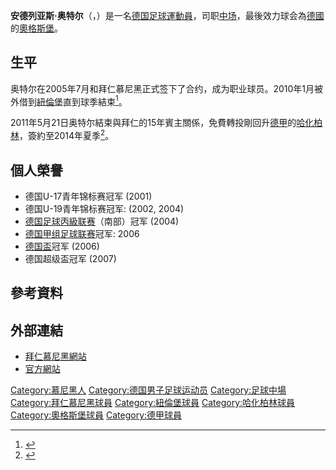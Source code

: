 {{noteTA|G1=足球|G2=德甲
|T=zh-hans:安德烈亚斯·奥特尔;zh-hk:安特烈斯·奧圖;zh-tw:安德列亞斯·奧特爾;
|1=zh-hans:安德烈亚斯·奥特尔;zh-hk:安特烈斯·奧圖;zh-tw:安德列亞斯·奧特爾;
|2=zh-hans:奥特尔;zh-hk:奧圖;zh-tw:奧特爾;
}}
{{Football player infobox
| playername = 安特烈斯·奧圖<br />A''ndreas Ottl''
| fullname = Andreas Ottl
| image=[[File:Andreas_Ottl.jpg|200px]]
| height = {{height|m=1.85}}
| nickname = Andy
| dateofbirth = {{birth date and age|1985|3|1}}
| cityofbirth = [[慕尼黑|慕尼黑]]
| countryofbirth = {{BRD}}
| currentclub = 
| clubnumber = 
| position = [[防守中場|防守中場]]
| years = 2003-2007 <br /> 2005-2011 <br /> 2010 <br/>2011-2012<br/>2012-2014
| clubs = [[拜仁慕尼黑二隊|拜仁慕尼黑二隊]] <br /> [[拜仁慕尼黑|拜仁慕尼黑]] <br />→ [[纽伦堡足球俱乐部|紐倫堡]]<br />[[柏林赫塔足球俱乐部|-{zh-hans:柏林赫塔; zh-hk:柏林哈化;}-]]<br>[[奧格斯堡足球俱乐部|奧格斯堡]]
| caps(goals) = 78 {{0}}(9) <br /> 92 {{0}}(5) <br /> 17 {{0}}(1) <br />26{{0}}(0)<br />13{{0}}(0)
| nationalyears = 2004-2005<br />2006
| nationalteam = [[德國U20|德國U20]] <br> [[德國U21|德國U21]]
| nationalcaps(goals) = 11 {{0}}(2)<br> {{0}}4 {{0}}(0)
| pcupdate = 2017年7月30日 (六) 15:32 (UTC)
| ntupdate = 2011年7月30日 (六) 15:32 (UTC)
}}
'''安德列亚斯·奥特尔'''（{{lang-de|'''Andreas Ottl'''}}，{{bd|1985年|3月1日|catidx=Ottl, Andreas}}）是一名[[德国|德国]][[足球|足球]][[運動員|運動員]]，司职[[中场|中场]]，最後效力球会為[[德國|德國]]的[[奧格斯堡足球俱乐部|奧格斯堡]]。

== 生平 ==
奥特尔在2005年7月和拜仁慕尼黑正式签下了合约，成为职业球员。2010年1月被外借到[[纽伦堡足球俱乐部|紐倫堡]]直到球季結束<ref>{{cite news |language=zh-hans |url=http://www.dfo.cn/dfo/show.asp?id=9988 |title=拜仁支援同州对手 出租布雷诺与奥特尔 |publisher=德国足球在线 |date=2010-01-02 |accessdate=2010-01-04 |deadurl=yes |archiveurl=https://web.archive.org/web/20100329062704/http://www.dfo.cn/dfo/show.asp?id=9988 |archivedate=2010-03-29 }}</ref>。

2011年5月21日奥特尔結束與拜仁的15年賓主關係，免費轉投剛回升[[德甲|德甲]]的[[柏林赫塔足球俱乐部|哈化柏林]]，簽約至2014年夏季<ref>{{cite news |language=zh-hans |url=http://dfo.cn/dfo/show.asp?id=11358 |title=效力15年后别拜仁 奥特尔签约柏林赫塔 |publisher=德国足球在线 |date=2011-05-21 |accessdate=2011-07-30}}</ref>。

== 個人榮譽 ==
* 德国U-17青年锦标赛冠军 (2001)
* 德国U-19青年锦标赛冠军: (2002, 2004)
* [[德国足球丙級联赛|德国足球丙級联赛]]（南部）冠军 (2004)
* [[德国甲组足球联赛|德国甲组足球联赛]]冠军: 2006
* [[德国盃|德国盃]]冠军 (2006)
* 德国超级盃冠军 (2007)

== 參考資料 ==
{{reflist}}

== 外部連結 ==
* [http://www.fcbayern.t-com.de/en/teams/profis/00400.php?fcb_sid=2cfac76ba27367d2a3f80de77eba1ebc/ 拜仁慕尼黑網站] {{Wayback|url=http://www.fcbayern.t-com.de/en/teams/profis/00400.php?fcb_sid=2cfac76ba27367d2a3f80de77eba1ebc%2F |date=20110719093118 }}
* [http://www.andreas-ottl.net/ 官方網站] {{Wayback|url=http://www.andreas-ottl.net/ |date=20090223064834 }}


{{DEFAULTSORT:Ottl, Andreas}}
[[Category:慕尼黑人|Category:慕尼黑人]]
[[Category:德国男子足球运动员|Category:德国男子足球运动员]]
[[Category:足球中場|Category:足球中場]]
[[Category:拜仁慕尼黑球員|Category:拜仁慕尼黑球員]]
[[Category:紐倫堡球員|Category:紐倫堡球員]]
[[Category:哈化柏林球員|Category:哈化柏林球員]]
[[Category:奧格斯堡球員|Category:奧格斯堡球員]]
[[Category:德甲球員|Category:德甲球員]]